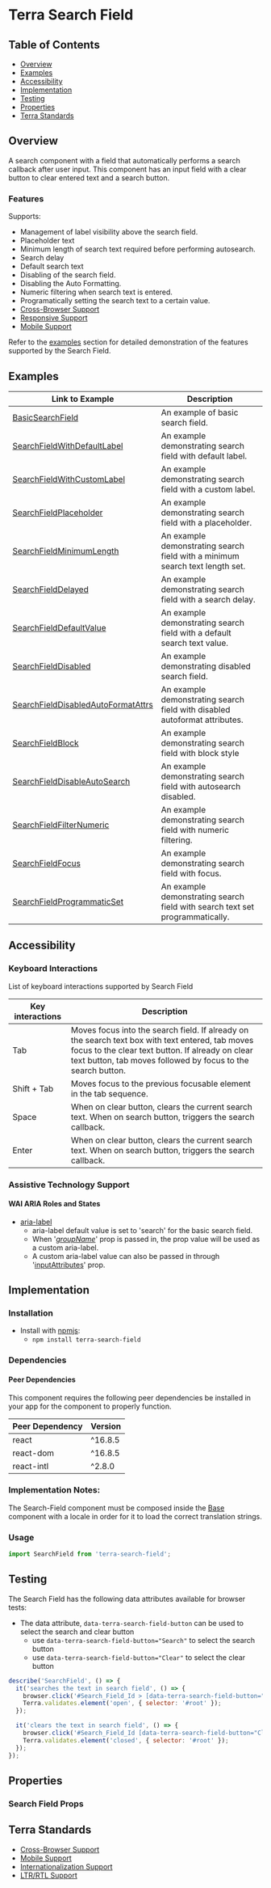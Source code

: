 

<Badge />

# Terra Search Field

## Table of Contents
* [Overview](/components/cerner-terra-core-docs/search-field/about#overview)
* [Examples](/components/cerner-terra-core-docs/search-field/about#examples)
* [Accessibility](/components/cerner-terra-core-docs/search-field/about#accessibility)
* [Implementation](/components/cerner-terra-core-docs/search-field/about#implementation)
* [Testing](/components/cerner-terra-core-docs/search-field/about#testing)
* [Properties](/components/cerner-terra-core-docs/search-field/about#properties)
* [Terra Standards](/components/cerner-terra-core-docs/search-field/about#terra-standards)

## Overview

A search component with a field that automatically performs a search callback after user input. This component has an input field with a clear button to clear entered text and a search button. 

<SearchFieldBasic title='Basic Search Field' />

### Features
Supports:
* Management of label visibility above the search field.
* Placeholder text
* Minimum length of search text required before performing autosearch.
* Search delay
* Default search text
* Disabling of the search field.
* Disabling the Auto Formatting.
* Numeric filtering when search text is entered. 
* Programatically setting the search text to a certain value.  
* [Cross-Browser Support](https://engineering.cerner.com/terra-ui/about/terra-ui/component-standards#cross-browser-support)
* [Responsive Support](https://engineering.cerner.com/terra-ui/about/terra-ui/component-standards#responsive-support)
* [Mobile Support](https://engineering.cerner.com/terra-ui/about/terra-ui/component-standards#mobile-support)

Refer to the [examples](/components/cerner-terra-core-docs/search-field/about#examples) section for detailed demonstration of the features supported by the Search Field.

## Examples
|Link to Example| Description|
|-|-|
|[BasicSearchField](/components/cerner-terra-core-docs/search-field/examples/search-field-basic)|An example of basic search field.|
|[SearchFieldWithDefaultLabel](/components/cerner-terra-core-docs/search-field/examples/search-field-with-default-label)|An example demonstrating search field with default label.|
|[SearchFieldWithCustomLabel](/components/cerner-terra-core-docs/search-field/examples/search-field-with-custom-label)|An example demonstrating search field with a custom label.|
|[SearchFieldPlaceholder](/components/cerner-terra-core-docs/search-field/examples/search-field-placeholder)|An example demonstrating search field with a placeholder.|
|[SearchFieldMinimumLength](/components/cerner-terra-core-docs/search-field/examples/search-field-minimum-length)|An example demonstrating search field with a minimum search text length set.|
|[SearchFieldDelayed](/components/cerner-terra-core-docs/search-field/examples/search-field-delayed)|An example demonstrating search field with a search delay.|
|[SearchFieldDefaultValue](/components/cerner-terra-core-docs/search-field/examples/search-field-default-value)|An example demonstrating search field with a default search text value.|
|[SearchFieldDisabled](/components/cerner-terra-core-docs/search-field/examples/search-field-disabled)|An example demonstrating disabled search field.|
|[SearchFieldDisabledAutoFormatAttrs](/components/cerner-terra-core-docs/search-field/examples/search-field-disable-auto-format-attrs)|An example demonstrating search field with disabled autoformat attributes.|
|[SearchFieldBlock](/components/cerner-terra-core-docs/search-field/examples/search-field-block)|An example demonstrating search field with block style|
|[SearchFieldDisableAutoSearch](/components/cerner-terra-core-docs/search-field/examples/search-field-disable-auto-search)|An example demonstrating search field with autosearch disabled.|
|[SearchFieldFilterNumeric](/components/cerner-terra-core-docs/search-field/examples/search-field-filter-numeric)|An example demonstrating search field with numeric filtering.|
|[SearchFieldFocus](/components/cerner-terra-core-docs/search-field/examples/search-field-focus)|An example demonstrating search field with focus.|
|[SearchFieldProgrammaticSet](/components/cerner-terra-core-docs/search-field/examples/search-field-programmatic-set)|An example demonstrating search field with search text set programmatically.|


## Accessibility
### Keyboard Interactions

List of keyboard interactions supported by Search Field

|Key interactions|Description|
|---|---|
|Tab           | Moves focus into the search field. If already on the search text box with text entered, tab moves focus to the clear text button. If already on clear text button, tab moves followed by focus to the search button.|
|Shift + Tab    | Moves focus to the previous focusable element in the tab sequence.|
|Space| When on clear button, clears the current search text. When on search button, triggers the search callback.|
|Enter| When on clear button, clears the current search text. When on search button, triggers the search callback.|

### Assistive Technology Support
#### WAI ARIA Roles and States
* [aria-label](https://developer.mozilla.org/en-US/docs/Web/Accessibility/ARIA/Attributes/aria-label)
  * aria-label default value is set to 'search' for the basic search field.
  * When '[_groupName_](/components/cerner-terra-core-docs/search-field/about#search-field-props)' prop is passed in, the prop value will be used as a custom aria-label.
  * A custom aria-label value can also be passed in through '[inputAttributes](/components/cerner-terra-core-docs/search-field/about#search-field-props)' prop.

## Implementation

### Installation
- Install with [npmjs](https://www.npmjs.com):
  - `npm install terra-search-field`

### Dependencies

#### Peer Dependencies

This component requires the following peer dependencies be installed in your app for the component to properly function.

| Peer Dependency | Version |
|-|-|
| react | ^16.8.5 |
| react-dom | ^16.8.5 |
| react-intl | ^2.8.0 |

### Implementation Notes:

The Search-Field component must be composed inside the [Base][1] component with a locale in order for it to load the correct translation strings.

[1]: https://engineering.cerner.com/terra-core/components/terra-base/base/base

### Usage

```jsx
import SearchField from 'terra-search-field';
```

## Testing

The Search Field has the following data attributes available for browser tests:

- The data attribute, `data-terra-search-field-button` can be used to select the search and clear button
  - use `data-terra-search-field-button="Search"` to select the search button
  - use `data-terra-search-field-button="Clear"` to select the clear button

```js
describe('SearchField', () => {
  it('searches the text in search field', () => {
    browser.click('#Search_Field_Id > [data-terra-search-field-button="Search"]');
    Terra.validates.element('open', { selector: '#root' });
  });

  it('clears the text in search field', () => {
    browser.click('#Search_Field_Id [data-terra-search-field-button="Clear"]');
    Terra.validates.element('closed', { selector: '#root' });
  });
});
```

## Properties

### Search Field Props
<SearchFieldPropsTable />

## Terra Standards
* [Cross-Browser Support](https://engineering.cerner.com/terra-ui/about/terra-ui/component-standards#cross-browser-support)
* [Mobile Support](https://engineering.cerner.com/terra-ui/about/terra-ui/component-standards#mobile-support)
* [Internationalization Support](https://engineering.cerner.com/terra-ui/about/terra-ui/component-standards#internationalization-i18n)
* [LTR/RTL Support](https://engineering.cerner.com/terra-ui/about/terra-ui/component-standards#ltr--rtl)